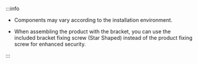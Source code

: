 :::info

* Components may vary according to the installation environment.

<Xclude product='corestation_20,corestation_40,doorinterface'>

* When assembling the product with the bracket, you can use the included bracket fixing screw (Star Shaped) instead of the product fixing screw for enhanced security.

</Xclude>

:::
